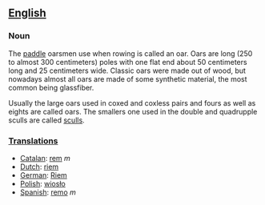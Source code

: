 == [[English]] ==

=== Noun ===

The [[paddle]] oarsmen use when rowing is called an oar. Oars are long (250 to almost 300 centimeters) poles with one flat end about 50 centimeters long and 25 centimeters wide. Classic oars were made out of wood, but nowadays almost all oars are made of some synthetic material, the most common being glassfiber.

Usually the large oars used in coxed and coxless pairs and fours as well as eights are called oars. The smallers one used in the double and quadrupple sculls are called [[scull]]s.

=== [[Translation]]s === 

*[[Catalan]]: [[rem]] ''m''
*[[Dutch]]: [[riem]]
*[[German]]: [[Riem]]
*[[Polish]]: [[wiosło]]
*[[Spanish]]: [[remo]] ''m''
